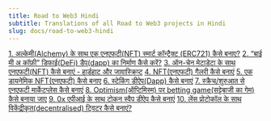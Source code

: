 ```yaml
---
title: Road to Web3 Hindi
subtitle: Translations of all Road to Web3 projects in Hindi
slug: docs/road-to-web3-hindi
---
```



[1. अल्केमी(Alchemy) के साथ एक एनएफटी(NFT) स्मार्ट कॉन्ट्रैक्ट (ERC721) कैसे बनाए?](/docs/how-to-develop-an-nft-smart-contract-erc721-with-alchemy-hindi) [2. “बाई मी अ कॉफ़ी” डिफाई(DeFi) डैप(dapp) का निर्माण कैसे करें?](/docs/how-to-build-buy-me-a-coffee-defi-dapp-hindi) [3. ऑन-चेन मेटाडेटा के साथ एनएफटी(NFT) कैसे बनाएं - हार्डहाट और जावास्क्रिप्ट](/docs/how-to-make-nfts-with-on-chain-metadata-hardhat-and-javascript-hindi) [4. NFT(एनएफटी) गैलरी कैसे बनाएं](/docs/how-to-create-an-nft-gallery-hindi) [5. एक डायनेमिक NFT(एनएफटी) कैसे बनाए](/docs/connect-apis-to-your-smart-contracts-using-chainlink-hindi) [6. स्टेकिंग डीऐप(Dapp) कैसे बनाएं](/docs/how-to-build-a-staking-dapp-hindi) [7. स्क्रैच/शुरुआत से एनएफटी मार्केटप्लेस कैसे बनाएं](/docs/how-to-build-an-nft-marketplace-from-scratch-hindi) [8. Optimism(ऑप्टिमिस्म) पर betting game(सट्टेबाजी का गेम) कैसे बनाया जाए](/docs/how-to-build-a-betting-game-on-optimism-hindi) [9. 0x एपीआई के साथ टोकन स्वैप डीऐप कैसे बनाएं](/docs/how-to-build-a-token-swap-dapp-with-0x-api-hindi) [10. लेंस प्रोटोकॉल के साथ विकेंद्रीकृत(decentralised) ट्विटर कैसे बनाएं?](/docs/how-to-create-a-decentralized-twitter-with-lens-protocol-hindi)
